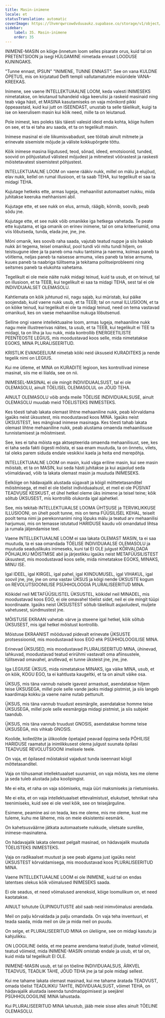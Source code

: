 ```yaml
---
title: Masin-inimene
locale: et
statusTranslation: automatic
coverImage: https://lhvmrqwrcowdvduuaukz.supabase.co/storage/v1/object/public/strapi-uploads/small_cover-educacion-fundamental.webp-2d51a7828a2b1309555be27f7e2a61a0.webp
sidebar:
    label: 35. Masin-inimene
    order: 35
---
```

INIMENE-MASIN on kõige õnnetum loom selles pisarate orus, kuid tal on PRETENTSIOON ja isegi HÜLGAMINE nimetada ennast LOODUSE KUNINGAKS.

"Tunne ennast, IPSUN" "INIMENE, TUNNE ENNAST". See on vana KULDNE ÕPETUS, mis on kirjutatud Delfi templi vallutamatutele müüridele VANA-KREEKAS.

Inimene, see vaene INTELLEKTUAALNE LOOM, keda valesti INIMESEKS nimetatakse, on leiutanud tuhandeid väga keerulisi ja raskeid masinaid ning teab väga hästi, et MASINA kasutamiseks on vaja mõnikord pikki õppeaastaid, kuid kui jutt on ISEENDAST, unustab ta selle täielikult, kuigi ta ise on keerulisem masin kui kõik need, mille ta on leiutanud.

Pole inimest, kes poleks täis täiesti valesid ideid enda kohta, kõige hullem on see, et ta ei taha aru saada, et ta on tegelikult masin.

Inimese masinal ei ole liikumisvabadust, see töötab ainult mitmete ja erinevate sisemiste mõjude ja väliste kokkupõrgete tõttu.

Kõik inimese masina liigutused, teod, sõnad, ideed, emotsioonid, tunded, soovid on põhjustatud välistest mõjudest ja mitmetest võõrastest ja raskesti mõistetavatest sisemistest põhjustest.

INTELLEKTUAALNE LOOM on vaene rääkiv nukk, millel on mälu ja elujõud, elav nukk, kellel on rumal illusioon, et ta saab TEHA, kui tegelikult ei saa ta midagi TEHA.

Kujutage hetkeks ette, armas lugeja, mehaanilist automaatset nukku, mida juhitakse keeruka mehhanismi abil.

Kujutage ette, et see nukk on elus, armub, räägib, kõnnib, soovib, peab sõdu jne.

Kujutage ette, et see nukk võib omanikke iga hetkega vahetada. Te peate ette kujutama, et iga omanik on erinev inimene, tal on oma kriteeriumid, oma viis lõbutseda, tunda, elada jne, jne, jne.

Mõni omanik, kes soovib raha saada, vajutab teatud nuppe ja siis hakkab nukk äri tegema, teisel omanikul, pool tundi või mitu tundi hiljem, on teistsugune idee ja ta paneb oma nuku tantsima ja naerma, kolmas paneb ta võitlema, neljas paneb ta naisesse armuma, viies paneb ta teise armuma, kuues paneb ta naabriga tülitsema ja tekitama politseiprobleemi ning seitsmes paneb ta elukohta vahetama.

Tegelikult ei ole meie näite nukk midagi teinud, kuid ta usub, et on teinud, tal on illusioon, et ta TEEB, kui tegelikult ei saa ta midagi TEHA, sest tal ei ole INDIVIDUAALSET OLEMASOLU.

Kahtlemata on kõik juhtunud nii, nagu sajab, kui müristab, kui päike soojendab, kuid vaene nukk usub, et ta TEEB; tal on rumal ILLUSIOON, et ta on kõike teinud, kui tegelikult ei ole ta midagi teinud, need on tema vastavad omanikud, kes on vaese mehaanilise nukuga lõbutsenud.

Selline ongi vaene intellektuaalne loom, armas lugeja, mehaaniline nukk nagu meie illustreerivas näites, ta usub, et ta TEEB, kui tegelikult ei TEE ta midagi, ta on liha ja luu nukk, mida kontrollib ENERGEETILISTE PEENTEOSTE LEGIUS, mis moodustavad koos selle, mida nimetatakse EGOKS, MINA PLURALISEERITUD.

KRISTLIK EVANGEELIUM nimetab kõiki neid üksuseid KURADITEKS ja nende tegelik nimi on LEGIUS.

Kui me ütleme, et MINA on KURADITE legioon, kes kontrollivad inimese masinat, siis me ei liialda, see on nii.

INIMESEL-MASINAL ei ole mingit INDIVIDUAALSUST, tal ei ole OLEMASOLU, ainult TÕELISEL OLEMASOLUL on JÕUD TEHA.

AINULT OLEMASOLU võib anda meile TÕELISE INDIVIDUAALSUSE, ainult OLEMASOLU muudab meid TÕELISTEKS INIMESTEKS.

Kes tõesti tahab lakata olemast lihtne mehaaniline nukk, peab kõrvaldama igaüks neist üksustest, mis moodustavad koos MINA. Igaüks neist ÜKSUSTEST, kes mängivad inimese masinaga. Kes tõesti tahab lakata olemast lihtne mehaaniline nukk, peab alustama omaenda mehaanilisuse tunnistamisest ja mõistmisest.

See, kes ei taha mõista ega aktsepteerida omaenda mehaanilisust, see, kes ei taha seda fakti õigesti mõista, ei saa enam muutuda, ta on õnnetu, vilets, tal oleks parem siduda endale veskikivi kaela ja heita end merepõhja.

INTELLEKTUAALNE LOOM on masin, kuid väga eriline masin, kui see masin mõistab, et ta on MASIN, kui seda hästi juhitakse ja kui asjaolud seda võimaldavad, võib ta lakata olemast masin ja muutuda INIMESEKS.

Eelkõige on hädavajalik alustada sügavalt ja kõigil mõttetetasanditel mõistmisega, et meil ei ole tõelist individuaalsust, et meil ei ole PÜSIVAT TEADVUSE KESKUST, et ühel hetkel oleme üks inimene ja teisel teine; kõik sõltub ÜKSUSEST, mis kontrollib olukorda igal ajahetkel.

See, mis tekitab INTELLEKTUAALSE LOOMA ÜHTSUSE ja TERVIKLIKKUSE ILLUSIOONI, on ühelt poolt tunne, mis on tema FÜÜSILISEL KEHAL, teiselt poolt tema nimi ja perekonnanimi ning lõpuks mälu ja teatud arv mehaanilisi harjumusi, mis on temasse istutatud HARIDUSE kaudu või omandatud lihtsa ja rumala jäljendamise teel.

Vaene INTELLEKTUAALNE LOOM ei saa lakata OLEMAST MASIN, ta ei saa muutuda, ta ei saa omandada TÕELISE INDIVIDUAALSE OLEMASOLU ja muutuda seaduslikuks inimeseks, kuni tal EI OLE julgust KÕRVALDADA PÕHJALIKU MÕISTMISE abil ja järjestikku igaüks neist METAFÜÜSILISTEST üksustest, mis moodustavad koos selle, mida nimetatakse EGOKS, MINAKS, MINU ISE.

Igal IDEEL, igal KIRGEL, igal pahel, igal KIINDUMUSEL, igal VIHAKUL, igal soovil jne, jne, jne on oma vastav ÜKSUS ja kõigi nende ÜKSUSTE kogum on REVOLUTSIOONILISE PSÜHHOLOOGIA PLURALISEERITUD MINA.

Kõikidel neil METAFÜÜSILISTEL ÜKSUSTEL, kõikidel neil MINADEL, mis moodustavad koos EGO, ei ole omavahel tõelist sidet, neil ei ole mingit tüüpi koordinaate. Igaüks neist ÜKSUSTEST sõltub täielikult asjaoludest, muljete vahetusest, sündmustest jne.

MÕISTUSE EKRAAN vahetab värve ja stseene igal hetkel, kõik sõltub ÜKSUSEST, mis igal hetkel mõistust kontrollib.

Mõistuse EKRAANIST mööduvad pidevalt erinevate ÜKSUSTE protsessioonid, mis moodustavad koos EGO ehk PSÜHHOLOOGILISE MINA.

Erinevad ÜKSUSED, mis moodustavad PLURALISEERITUD MINA, ühinevad, lahkuvad, moodustavad teatud erirühmi vastavalt oma afiinsustele, tülitsevad omavahel, arutlevad, ei tunne üksteist jne, jne, jne.

Iga LEGIUSE ÜKSUS, mida nimetatakse MINAKS, iga väike MINA, usub, et on kõik, KOGU EGO, ta ei kahtlusta kaugeltki, et ta on ainult väike osa.

ÜKSUS, mis täna vannub naisele igavest armastust, asendatakse hiljem teise ÜKSUSEGA, millel pole selle vande jaoks midagi pistmist, ja siis langeb kaardimaja kokku ja vaene naine nutab pettunult.

ÜKSUS, mis täna vannub truudust eesmärgile, asendatakse homme teise ÜKSUSEGA, millel pole selle eesmärgiga midagi pistmist, ja siis subjekt taandub.

ÜKSUS, mis täna vannub truudust GNOSIS, asendatakse homme teise ÜKSUSEGA, mis vihkab GNOSIS.

Koolide, kolledžite ja ülikoolide õpetajad peavad õppima seda PÕHILISE HARIDUSE raamatut ja inimlikkusest olema julgust suunata õpilasi TEADVUSE REVOLUTSIOONI imelisele teele.

On vaja, et õpilased mõistaksid vajadust tunda iseennast kõigil mõttetasanditel.

Vaja on tõhusamat intellektuaalset suunamist, on vaja mõista, kes me oleme ja seda tuleb alustada juba koolipingist.

Me ei eita, et raha on vaja söömiseks, maja üüri maksmiseks ja riietumiseks.

Me ei eita, et on vaja intellektuaalset ettevalmistust, elukutset, tehnikat raha teenimiseks, kuid see ei ole veel kõik, see on teisejärguline.

Esimene, peamine asi on teada, kes me oleme, mis me oleme, kust me tuleme, kuhu me läheme, mis on meie eksistentsi eesmärk.

On kahetsusväärne jätkata automaatsete nukkude, viletsate surelike, inimese-masinatena.

On hädavajalik lakata olemast pelgalt masinad, on hädavajalik muutuda TÕELISTEKS INIMESTEKS.

Vaja on radikaalset muutust ja see peab algama just igaüks neist ÜKSUSTEST kõrvaldamisega, mis moodustavad koos PLURALISEERITUD MINA.

Vaene INTELLEKTUAALNE LOOM ei ole INIMENE, kuid tal on endas latentses olekus kõik võimalused INIMESEKS saada.

Ei ole seadus, et need võimalused areneksid, kõige loomulikum on, et need kaotatakse.

AINULT tohutute ÜLIPINGUTUSTE abil saab neid inimvõimalusi arendada.

Meil on palju kõrvaldada ja palju omandada. On vaja teha inventuuri, et teada saada, mida meil on üle ja mida meil on puudu.

On selge, et PLURALISEERITUD MINA on üleliigne, see on midagi kasutu ja kahjulikku.

ON LOOGILINE öelda, et me peame arendama teatud jõude, teatud võimeid, teatud võimeid, mida INIMENE-MASIN omistab endale ja usub, et tal on, kuid mida tal tegelikult EI OLE.

INIMENE-MASIN usub, et tal on tõeline INDIVIDUAALSUS, ÄRKVEL TEADVUS, TEADLIK TAHE, JÕUD TEHA jne ja tal pole midagi sellest.

Kui me tahame lakata olemast masinad, kui me tahame äratada TEADVUST, omada tõelist TEADLIKKU TAHTE, INDIVIDUAALSUST, võimet TEHA, on hädavajalik alustada iseenda tundmaõppimisest ja seejärel PSÜHHOLOOGILINE MINA lahustada.

Kui PLURALISEERITUD MINA lahustub, jääb meie sisse alles ainult TÕELINE OLEMASOLU.

